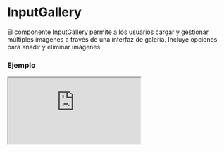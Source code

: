 # InputGallery

El componente InputGallery permite a los usuarios cargar y gestionar múltiples imágenes a través de una interfaz de galería. Incluye opciones para añadir y eliminar imágenes.


### Ejemplo

<Iframe minHeightIframe="30dvh" src="https://fenextjs-component-storybook.vercel.app/iframe.html?args=&id=input-inputgallery--index&viewMode=story" />

### Importación

Para importar el componente InputGallery, se puede hacer desde fenextjs

```tsx copy
import { InputGallery } from "fenextjs";
```

### Parámetros

| Parámetro | Tipo | Requerido | Default | Descripcion |
| --------- | ---- | --------- | ------- | ----------- |
| defaultValue | FileProps[] | no | [] | Valor por defecto que se muestra en la galería. Se espera un array de objetos FileProps. |
| value | FileProps[] | no | undefined | Valor controlado para la galería, que reemplaza el defaultValue si se proporciona. |
| textBtn | string | no | 'Add More Images' | Texto que se muestra en el botón para añadir más imágenes. |
| className | string | no | '' | Clase CSS para el componente. |
| classNameContentButton | string | no | '' | Clase CSS para el contenedor del botón. |
| classNameButton | ButtonClassProps | no | \{\} | Clase CSS específica para el botón. |
| onChange | (items: FileProps[]) =\> void | no | undefined | Función que se ejecuta cuando la lista de imágenes cambia. |

### Storybook

Para ver el storybook del componente lo puede hacer con este [link](https://fenextjs-component-storybook.vercel.app/?path=/story/input-inputgallery--index)

### Usos

- Galería de imágenes básica

```tsx copy
<InputGallery 
    onChange={(items) => { console.log(items); }} 
/>
```

- Galería de imágenes con valores predefinidos

```tsx copy
<InputGallery 
    defaultValue={[{ fileData: "url1", text: "Image 1" }]} 
    onChange={(items) => { console.log(items); }} 
/>
```

- Galería con botón personalizado

```tsx copy
<InputGallery 
    textBtn="Upload New Image" 
    onChange={(items) => { console.log(items); }} 
/>
```

